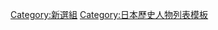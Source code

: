 {{Navbox
| name = 壬生浪士
| title = [[壬生浪士]]
| list1 = '''筆頭局長'''：[[芹澤鴨]]（1827年 - 1863年）  '''局長'''：[[近藤勇]]（1834年 - 1868年）  '''局長'''：[[新見錦]]（1836年 - 1863年） 
| list2 = '''副長'''：[[山南敬助]]（1833年 - 1865年）  '''副長'''：[[土方歲三]]（1835年 - 1869年） 
}}<noinclude>
[[Category:新選組]]
[[Category:日本歷史人物列表模板]]
</noinclude>